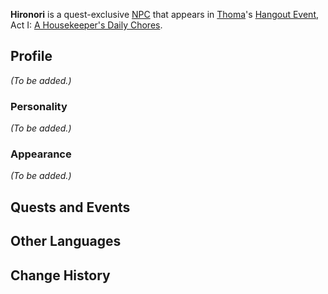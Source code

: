 {{Meta
<!-- REMOVE THIS TEMPLATE AFTER ADDING MISSING INFO -->
|missing_NPC_profile  = yes
}}
{{Character Infobox
|image            = NPC Hironori.png
|voiceEN          = 
|voiceCN          = 
|voiceJP          = 
|voiceKR          = 
|region           = Inazuma
|affiliation      = 
|title            = Ore Merchant
|type             = Quest NPC
}}
'''Hironori''' is a quest-exclusive [[NPC]] that appears in [[Thoma]]'s [[Hangout Event]], Act I: [[A Housekeeper's Daily Chores]].
<!--
==Location==
<gallery>
NPC Location Hironori.png|Hironori's location
NPC Location Hironori Context.png|Additional context
</gallery>
-->
==Profile==
<!--detailed story/lore information goes here-->
''(To be added.)''

===Personality===
''(To be added.)''

===Appearance===
''(To be added.)''

==Quests and Events==
{{Quests and Events}}

==Other Languages==
{{Other Languages
|default_hidden = 1
|en      = Hironori
|zhs     = 宽则
|zhs_rm  = Kuānzé
|zht     = 寬則
|zht_rm  = Kuānzé
|ja      = 寛則
|ja_rm   = Hironori
|ko      = 히로노리
|ko_rm   = Hironori
|es      = Hironori
|fr      = Hironori
|ru      = Хиронори
|th      = Hironori
|vi      = Hironori
|de      = Hironori
|id      = Hironori
|pt      = Hironori
|tr      = Hironori
|it      = Hironori
}}

==Change History==
{{Change History|2.2}}
<!--
==References==
{{Reflist}}-->